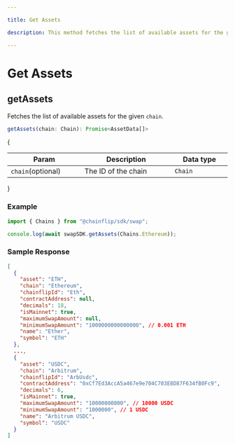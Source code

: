 ```yaml
---

title: Get Assets

description: This method fetches the list of available assets for the given chain.

---
```


# Get Assets

## getAssets

Fetches the list of available assets for the given `chain`.

```typescript copy
getAssets(chain: Chain): Promise<AssetData[]>
```

{
  <table>
   <thead>
      <tr>
         <th width="223">Param</th>
         <th width="372">Description</th>
         <th width="244.33333333333331">Data type</th>
      </tr>
   </thead>
   <tbody>
      <tr>
         <td><code>chain</code><span class="param-optional-label">(optional)</span></td>
         <td>The ID of the chain</td>
         <td><code>Chain</code></td>
      </tr>
   </tbody>
</table>
}

### Example

```typescript copy
import { Chains } from "@chainflip/sdk/swap";

console.log(await swapSDK.getAssets(Chains.Ethereum));
```

### Sample Response

```json
[
  {
    "asset": "ETH",
    "chain": "Ethereum",
    "chainflipId": "Eth",
    "contractAddress": null,
    "decimals": 18,
    "isMainnet": true,
    "maximumSwapAmount": null,
    "minimumSwapAmount": "1000000000000000", // 0.001 ETH
    "name": "Ether",
    "symbol": "ETH"
  },
  ...,
  {
    "asset": "USDC",
    "chain": "Arbitrum",
    "chainflipId": "ArbUsdc",
    "contractAddress": "0xCf7Ed3AccA5a467e9e704C703E8D87F634fB0Fc9",
    "decimals": 6,
    "isMainnet": true,
    "maximumSwapAmount": "10000000000", // 10000 USDC
    "minimumSwapAmount": "1000000", // 1 USDC
    "name": "Arbitrum USDC",
    "symbol": "USDC"
  }
]
```
